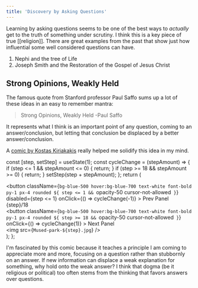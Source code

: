 ```yaml
---
title: 'Discovery by Asking Questions'
---
```



Learning by asking questions seems to be one of the best ways to _actually_ get to the truth of something under scrutiny. I think this is a key piece of true [[religion]]. There are great examples from the past that show just how influential some well considered questions can have.

1. Nephi and the tree of Life
2. Joseph Smith and the Restoration of the Gospel of Jesus Christ

## Strong Opinions, Weakly Held

The famous quote from Stanford professor Paul Saffo sums up a lot of these ideas in an easy to remember mantra:

> Strong Opinions, Weakly Held -Paul Saffo

It represents what I think is an important point of any question, coming to an answer/conclusion, but letting that conclusion be displaced by a better answer/conclusion.

A [comic by Kostas Kiriakakis](http://kiriakakis.net/comics/mused/a-day-at-the-park) really helped me solidify this idea in my mind.

  const [step, setStep] = useState(1);
  const cycleChange = (stepAmount) => {
    if (step <= 1 && stepAmount <= 0) {
      return;
    }
    if (step >= 18 && stepAmount >= 0) {
      return;
    }
    setStep(step + stepAmount);
  };
  return (
    <div>
      <div className="flex justify-between">
        <button
          className={`bg-blue-500 hover:bg-blue-700 text-white font-bold py-1 px-4 rounded ${
            step <= 1 && `opacity-50 cursor-not-allowed`
          }`}
          disabled={step <= 1}
          onClick={() => cycleChange(-1)}
        >
          Prev Panel
        </button>
        <div>{step}/18</div>
        <button
          className={`bg-blue-500 hover:bg-blue-700 text-white font-bold py-1 px-4 rounded ${
            step >= 18 && `opacity-50 cursor-not-allowed`
          }`}
          onClick={() => cycleChange(1)}
        >
          Next Panel
        </button>
      </div>
      <img src={`Mused-park-${step}.jpg`} />
    </div>
  );
};

<Cycle />

I'm fascinated by this comic because it teaches a principle I am coming to appreciate more and more, focusing on a question rather than stubbornly on an answer. If new information can displace a weak explanation for something, why hold onto the weak answer? I think that dogma (be it religious or political) too often stems from the thinking that favors answers over questions.
